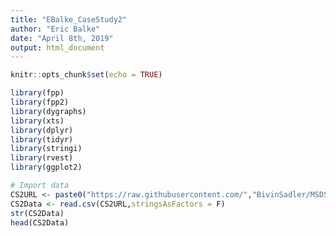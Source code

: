 ```yaml
---
title: "EBalke_CaseStudy2"
author: "Eric Balke"
date: "April 8th, 2019"
output: html_document
---
```

  
```r
knitr::opts_chunk$set(echo = TRUE)
```

```r
library(fpp)
library(fpp2)
library(dygraphs)
library(xts)
library(dplyr)
library(tidyr)
library(stringi)
library(rvest)
library(ggplot2)

# Import data
CS2URL <- paste0("https://raw.githubusercontent.com/","BivinSadler/MSDS-6306-Doing-Data-Science/","master/UNIT%2014/CaseStudy2-data.csv")
CS2Data <- read.csv(CS2URL,stringsAsFactors = F)
str(CS2Data)
head(CS2Data)


```
